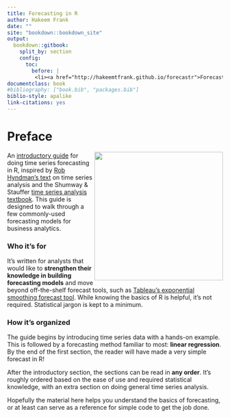 ```yaml
---
title: Forecasting in R
author: Hakeem Frank
date: ""
site: "bookdown::bookdown_site"
output:
  bookdown::gitbook: 
    split_by: section 
    config:
      toc:
        before: |
         <li><a href="http://hakeemtfrank.github.io/forecastr">Forecasting in R</a></li>
documentclass: book
#bibliography: ["book.bib", "packages.bib"]
biblio-style: apalike
link-citations: yes
---
```



# Preface {-} 

<img src="media/forecastr_sticker.svg" height="300" align="right" />
 
An [introductory guide](https://hakeemtfrank.github.io/forecastr/) for doing time series forecasting in R, inspired by [Rob Hyndman's text](https://otexts.com/fpp2/) on time series analysis and the Shumway & Stauffer [time series analysis textbook](https://www.stat.pitt.edu/stoffer/tsa4/tsa4.pdf). This guide is designed to walk through a few commonly-used forecasting models for business analytics. 

### Who it's for {-}

It's written for analysts that would like to __strengthen their knowledge in building forecasting models__ and move beyond off-the-shelf forecast tools, such as [Tableau's exponential smoothing forecast tool](https://help.tableau.com/current/pro/desktop/en-us/forecasting.htm). While knowing the basics 
of R is helpful, it's not required. Statistical jargon is kept to a minimum.


### How it's organized {-}

The guide begins by introducing time series data with a hands-on example. This is followed
by a forecasting method familiar to most: __linear regression__. By the end of the first section, the reader will have made a very simple forecast in R! 


After the introductory section, the sections can be read in __any order__. It's roughly ordered based on the ease of use and required statistical knowledge, with an extra section on doing general time series analysis. 

Hopefully the material here helps you understand the basics of forecasting, or at least
can serve as a reference for simple code to get the job done.

      
